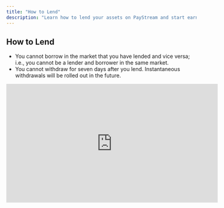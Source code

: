 ```yaml
---
title: "How to Lend"
description: "Learn how to lend your assets on PayStream and start earning yield."
---
```


## How to Lend

- You cannot borrow in the market that you have lended and vice versa; i.e., you cannot be a lender and borrower in the same market.
- You cannot withdraw for seven days after you lend. Instantaneous withdrawals will be rolled out in the future.

<iframe
  width="560"
  height="315"
  src="https://youtu.be/BwasTKQ0Qu4"
  title="How to Lend on PayStream"
  frameborder="0"
  allow="accelerometer; autoplay; clipboard-write; encrypted-media; gyroscope; picture-in-picture"
  allowfullscreen
></iframe> 